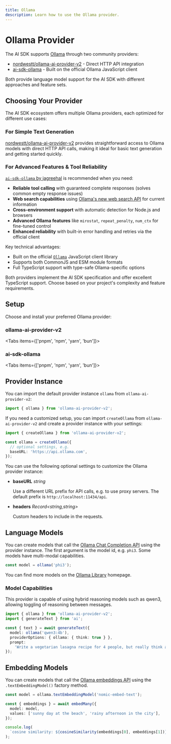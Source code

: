 ```yaml
---
title: Ollama
description: Learn how to use the Ollama provider.
---
```


# Ollama Provider

The AI SDK supports [Ollama](https://ollama.com/) through two community providers:

- [nordwestt/ollama-ai-provider-v2](https://github.com/nordwestt/ollama-ai-provider-v2) - Direct HTTP API integration
- [ai-sdk-ollama](https://github.com/jagreehal/ai-sdk-ollama) - Built on the official Ollama JavaScript client

Both provide language model support for the AI SDK with different approaches and feature sets.

## Choosing Your Provider

The AI SDK ecosystem offers multiple Ollama providers, each optimized for different use cases:

### For Simple Text Generation

[nordwestt/ollama-ai-provider-v2](https://github.com/nordwestt/ollama-ai-provider-v2) provides straightforward access to Ollama models with direct HTTP API calls, making it ideal for basic text generation and getting started quickly.

### For Advanced Features & Tool Reliability

[`ai-sdk-ollama` by jagreehal](https://github.com/jagreehal/ai-sdk-ollama) is recommended when you need:

- **Reliable tool calling** with guaranteed complete responses (solves common empty response issues)
- **Web search capabilities** using [Ollama's new web search API](https://docs.ollama.com/web-search) for current information
- **Cross-environment support** with automatic detection for Node.js and browsers
- **Advanced Ollama features** like `mirostat`, `repeat_penalty`, `num_ctx` for fine-tuned control
- **Enhanced reliability** with built-in error handling and retries via the official client

Key technical advantages:

- Built on the official [`Ollama`](https://www.npmjs.com/package/ollama) JavaScript client library
- Supports both CommonJS and ESM module formats
- Full TypeScript support with type-safe Ollama-specific options

Both providers implement the AI SDK specification and offer excellent TypeScript support. Choose based on your project's complexity and feature requirements.

## Setup

Choose and install your preferred Ollama provider:

### ollama-ai-provider-v2

<Tabs items={['pnpm', 'npm', 'yarn', 'bun']}>
  <Tab>
    <Snippet text="pnpm add ollama-ai-provider-v2" dark />
  </Tab>
  <Tab>
    <Snippet text="npm install ollama-ai-provider-v2" dark />
  </Tab>
  <Tab>
    <Snippet text="yarn add ollama-ai-provider-v2" dark />
  </Tab>
  <Tab>
    <Snippet text="bun add ollama-ai-provider-v2" dark />
  </Tab>
</Tabs>

### ai-sdk-ollama

<Tabs items={['pnpm', 'npm', 'yarn', 'bun']}>
  <Tab>
    <Snippet text="pnpm add ai-sdk-ollama" dark />
  </Tab>
  <Tab>
    <Snippet text="npm install ai-sdk-ollama" dark />
  </Tab>
  <Tab>
    <Snippet text="yarn add ai-sdk-ollama" dark />
  </Tab>
  <Tab>
    <Snippet text="bun add ai-sdk-ollama" dark />
  </Tab>
</Tabs>

## Provider Instance

You can import the default provider instance `ollama` from `ollama-ai-provider-v2`:

```ts
import { ollama } from 'ollama-ai-provider-v2';
```

If you need a customized setup, you can import `createOllama` from `ollama-ai-provider-v2` and create a provider instance with your settings:

```ts
import { createOllama } from 'ollama-ai-provider-v2';

const ollama = createOllama({
  // optional settings, e.g.
  baseURL: 'https://api.ollama.com',
});
```

You can use the following optional settings to customize the Ollama provider instance:

- **baseURL** _string_

  Use a different URL prefix for API calls, e.g. to use proxy servers.
  The default prefix is `http://localhost:11434/api`.

- **headers** _Record&lt;string,string&gt;_

  Custom headers to include in the requests.

## Language Models

You can create models that call the [Ollama Chat Completion API](https://github.com/ollama/ollama/blob/main/docs/api.md#generate-a-chat-completion) using the provider instance.
The first argument is the model id, e.g. `phi3`. Some models have multi-modal capabilities.

```ts
const model = ollama('phi3');
```

You can find more models on the [Ollama Library](https://ollama.com/library) homepage.

### Model Capabilities

This provider is capable of using hybrid reasoning models such as qwen3, allowing toggling of reasoning between messages.

```ts
import { ollama } from 'ollama-ai-provider-v2';
import { generateText } from 'ai';

const { text } = await generateText({
  model: ollama('qwen3:4b'),
  providerOptions: { ollama: { think: true } },
  prompt:
    'Write a vegetarian lasagna recipe for 4 people, but really think about it',
});
```

## Embedding Models

You can create models that call the [Ollama embeddings API](https://github.com/ollama/ollama/blob/main/docs/api.md#generate-embeddings)
using the `.textEmbeddingModel()` factory method.

```ts
const model = ollama.textEmbeddingModel('nomic-embed-text');

const { embeddings } = await embedMany({
  model: model,
  values: ['sunny day at the beach', 'rainy afternoon in the city'],
});

console.log(
  `cosine similarity: ${cosineSimilarity(embeddings[0], embeddings[1])}`,
);
```
